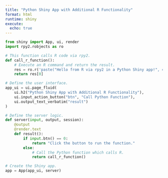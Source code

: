 ```yaml
---
title: "Python Shiny App with Additional R Functionality"
format: html
runtime: shiny
execute:
  echo: true
---
```


```python
from shiny import App, ui, render
import rpy2.robjects as ro

# This function calls R code via rpy2.
def call_r_function():
    # Execute an R command and return the result.
    res = ro.r('paste("Hello from R via rpy2 in a Python Shiny app!", 456)')
    return res[0]

# Define the user interface.
app_ui = ui.page_fluid(
    ui.h2("Python Shiny App with Additional R Functionality"),
    ui.input_action_button("btn", "Call Python Function"),
    ui.output_text_verbatim("result")
)

# Define the server logic.
def server(input, output, session):
    @output
    @render.text
    def result():
        if input.btn() == 0:
            return "Click the button to run the function."
        else:
            # Call the Python function which calls R.
            return call_r_function()

# Create the Shiny app.
app = App(app_ui, server)
```


